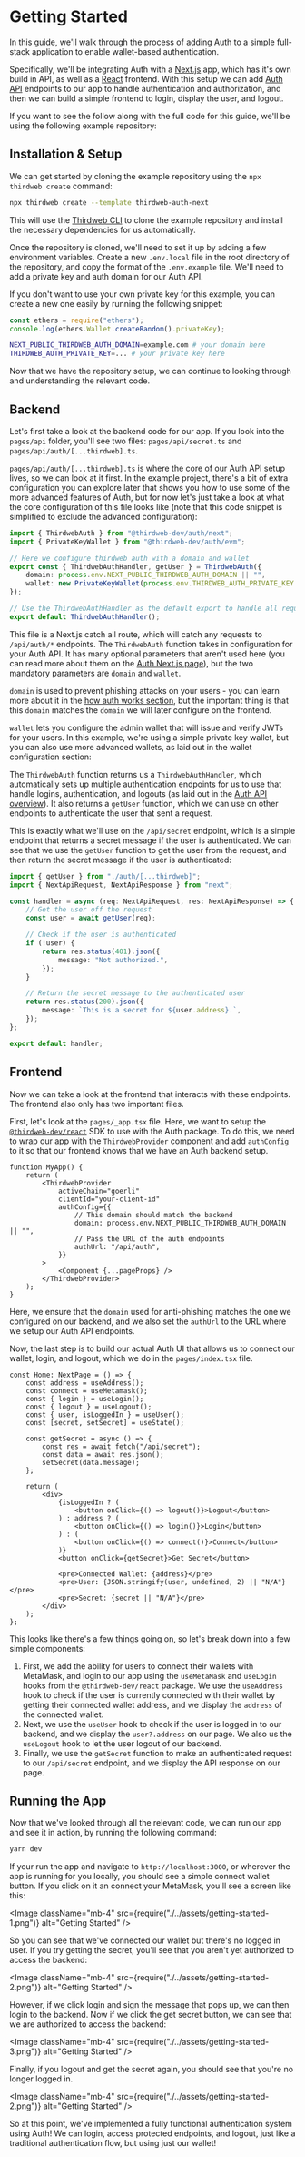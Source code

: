 
# Getting Started

In this guide, we'll walk through the process of adding Auth to a simple full-stack application to enable wallet-based authentication.

Specifically, we'll be integrating Auth with a [Next.js](https://nextjs.org) app, which has it's own build in API, as well as a [React](https://reactjs.org) frontend. With this setup we can add [Auth API](/wallets/auth/hoa-it-works/api) endpoints to our app to handle authentication and authorization, and then we can build a simple frontend to login, display the user, and logout.

If you want to see the follow along with the full code for this guide, we'll be using the following example repository:

<OpenSourceCard
	title="Auth + Next.js Example"
	href="https://github.com/thirdweb-example/thirdweb-auth-next"
	description="A simple example of using Auth with Next.js."
/>

## Installation & Setup

We can get started by cloning the example repository using the `npx thirdweb create` command:

```bash
npx thirdweb create --template thirdweb-auth-next
```

This will use the [Thirdweb CLI](/cli) to clone the example repository and install the necessary dependencies for us automatically.

Once the repository is cloned, we'll need to set it up by adding a few environment variables. Create a new `.env.local` file in the root directory of the repository, and copy the format of the `.env.example` file. We'll need to add a private key and auth domain for our Auth API.

<Callout variant="info" title="Tip">

If you don't want to use your own private key for this example, you can create a new one easily by running the following snippet:

```js
const ethers = require("ethers");
console.log(ethers.Wallet.createRandom().privateKey);
```

</Callout>

```bash title=".env.local"
NEXT_PUBLIC_THIRDWEB_AUTH_DOMAIN=example.com # your domain here
THIRDWEB_AUTH_PRIVATE_KEY=... # your private key here
```

Now that we have the repository setup, we can continue to looking through and understanding the relevant code.

## Backend

Let's first take a look at the backend code for our app. If you look into the `pages/api` folder, you'll see two files: `pages/api/secret.ts` and `pages/api/auth/[...thirdweb].ts`.

`pages/api/auth/[...thirdweb].ts` is where the core of our Auth API setup lives, so we can look at it first. In the example project, there's a bit of extra configuration you can explore later that shows you how to use some of the more advanced features of Auth, but for now let's just take a look at what the core configuration of this file looks like (note that this code snippet is simplified to exclude the advanced configuration):

```ts title="pages/api/auth/[...thirdweb].ts"
import { ThirdwebAuth } from "@thirdweb-dev/auth/next";
import { PrivateKeyWallet } from "@thirdweb-dev/auth/evm";

// Here we configure thirdweb auth with a domain and wallet
export const { ThirdwebAuthHandler, getUser } = ThirdwebAuth({
	domain: process.env.NEXT_PUBLIC_THIRDWEB_AUTH_DOMAIN || "",
	wallet: new PrivateKeyWallet(process.env.THIRDWEB_AUTH_PRIVATE_KEY || ""),
});

// Use the ThirdwebAuthHandler as the default export to handle all requests to /api/auth/*
export default ThirdwebAuthHandler();
```

This file is a Next.js catch all route, which will catch any requests to `/api/auth/*` endpoints. The `ThirdwebAuth` function takes in configuration for your Auth API. It has many optional parameters that aren't used here (you can read more about them on the [Auth Next.js page](/wallets/auth/server-frameworks/next)), but the two mandatory parameters are `domain` and `wallet`.

`domain` is used to prevent phishing attacks on your users - you can learn more about it in the [how auth works section](/wallets/auth/hoa-it-works/siwe), but the important thing is that this `domain` matches the `domain` we will later configure on the frontend.

`wallet` lets you configure the admin wallet that will issue and verify JWTs for your users. In this example, we're using a simple private key wallet, but you can also use more advanced wallets, as laid out in the wallet configuration section:

<CardLink
	label="Wallet Configuration"
	href="/auth/wallet-configuration"
	icon="educate"
/>

The `ThirdwebAuth` function returns us a `ThirdwebAuthHandler`, which automatically sets up multiple authentication endpoints for us to use that handle logins, authentication, and logouts (as laid out in the [Auth API overview](/wallets/auth/hoa-it-works/api)). It also returns a `getUser` function, which we can use on other endpoints to authenticate the user that sent a request.

This is exactly what we'll use on the `/api/secret` endpoint, which is a simple endpoint that returns a secret message if the user is authenticated. We can see that we use the `getUser` function to get the user from the request, and then return the secret message if the user is authenticated:

```ts title="pages/api/secret.ts"
import { getUser } from "./auth/[...thirdweb]";
import { NextApiRequest, NextApiResponse } from "next";

const handler = async (req: NextApiRequest, res: NextApiResponse) => {
	// Get the user off the request
	const user = await getUser(req);

	// Check if the user is authenticated
	if (!user) {
		return res.status(401).json({
			message: "Not authorized.",
		});
	}

	// Return the secret message to the authenticated user
	return res.status(200).json({
		message: `This is a secret for ${user.address}.`,
	});
};

export default handler;
```

## Frontend

Now we can take a look at the frontend that interacts with these endpoints. The frontend also only has two important files.

First, let's look at the `pages/_app.tsx` file. Here, we want to setup the [`@thirdweb-dev/react`](/react/latest) SDK to use with the Auth package. To do this, we need to wrap our app with the `ThirdwebProvider` component and add `authConfig` to it so that our frontend knows that we have an Auth backend setup.

```tsx title="pages/_app.tsx"
function MyApp() {
	return (
		<ThirdwebProvider
			activeChain="goerli"
			clientId="your-client-id"
			authConfig={{
				// This domain should match the backend
				domain: process.env.NEXT_PUBLIC_THIRDWEB_AUTH_DOMAIN || "",
				// Pass the URL of the auth endpoints
				authUrl: "/api/auth",
			}}
		>
			<Component {...pageProps} />
		</ThirdwebProvider>
	);
}
```

Here, we ensure that the `domain` used for anti-phishing matches the one we configured on our backend, and we also set the `authUrl` to the URL where we setup our Auth API endpoints.

Now, the last step is to build our actual Auth UI that allows us to connect our wallet, login, and logout, which we do in the `pages/index.tsx` file.

```tsx title="pages/index.tsx"
const Home: NextPage = () => {
	const address = useAddress();
	const connect = useMetamask();
	const { login } = useLogin();
	const { logout } = useLogout();
	const { user, isLoggedIn } = useUser();
	const [secret, setSecret] = useState();

	const getSecret = async () => {
		const res = await fetch("/api/secret");
		const data = await res.json();
		setSecret(data.message);
	};

	return (
		<div>
			{isLoggedIn ? (
				<button onClick={() => logout()}>Logout</button>
			) : address ? (
				<button onClick={() => login()}>Login</button>
			) : (
				<button onClick={() => connect()}>Connect</button>
			)}
			<button onClick={getSecret}>Get Secret</button>

			<pre>Connected Wallet: {address}</pre>
			<pre>User: {JSON.stringify(user, undefined, 2) || "N/A"}</pre>
			<pre>Secret: {secret || "N/A"}</pre>
		</div>
	);
};
```

This looks like there's a few things going on, so let's break down into a few simple components:

1. First, we add the ability for users to connect their wallets with MetaMask, and login to our app using the `useMetaMask` and `useLogin` hooks from the `@thirdweb-dev/react` package. We use the `useAddress` hook to check if the user is currently connected with their wallet by getting their connected wallet address, and we display the `address` of the connected wallet.
2. Next, we use the `useUser` hook to check if the user is logged in to our backend, and we display the `user?.address` on our page. We also us the `useLogout` hook to let the user logout of our backend.
3. Finally, we use the `getSecret` function to make an authenticated request to our `/api/secret` endpoint, and we display the API response on our page.

## Running the App

Now that we've looked through all the relevant code, we can run our app and see it in action, by running the following command:

```bash npm2yarn
yarn dev
```

If your run the app and navigate to `http://localhost:3000`, or wherever the app is running for you locally, you should see a simple connect wallet button. If you click on it an connect your MetaMask, you'll see a screen like this:

<Image
	className="mb-4"
	src={require("./../assets/getting-started-1.png")}
	alt="Getting Started"
/>

So you can see that we've connected our wallet but there's no logged in user. If you try getting the secret, you'll see that you aren't yet authorized to access the backend:

<Image
	className="mb-4"
	src={require("./../assets/getting-started-2.png")}
	alt="Getting Started"
/>

However, if we click login and sign the message that pops up, we can then login to the backend. Now if we click the get secret button, we can see that we are authorized to access the backend:

<Image
	className="mb-4"
	src={require("./../assets/getting-started-3.png")}
	alt="Getting Started"
/>

Finally, if you logout and get the secret again, you should see that you're no longer logged in.

<Image
	className="mb-4"
	src={require("./../assets/getting-started-2.png")}
	alt="Getting Started"
/>

So at this point, we've implemented a fully functional authentication system using Auth! We can login, access protected endpoints, and logout, just like a traditional authentication flow, but using just our wallet!

